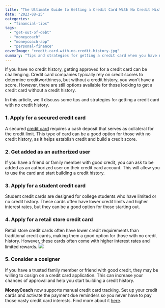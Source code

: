 ```yaml
---
title: "The Ultimate Guide to Getting a Credit Card With No Credit History In August 2023"
date: "2023-08-25"
categories: 
  - "financial-tips"
tags: 
  - "get-out-of-debt"
  - "moneycoach"
  - "moneycoach-app"
  - "personal-finance"
coverImage: "credit-card-with-no-credit-history.jpg"
summary: "Tips and strategies for getting a credit card when you have no credit history."
---
```


If you have no credit history, getting approved for a credit card can be challenging. Credit card companies typically rely on credit scores to determine creditworthiness, but without a credit history, you won't have a score. However, there are still options available for those looking to get a credit card without a credit history. 

In this article, we'll discuss some tips and strategies for getting a credit card with no credit history.

### 1\. Apply for a secured credit card
A secured [credit card](/blog/how-to-track-and-manage-credit-cards) requires a cash deposit that serves as collateral for the credit limit. This type of card can be a good option for those with no credit history, as it helps establish credit and build a credit score.
### 2\. Get added as an authorized user
If you have a friend or family member with good credit, you can ask to be added as an authorized user on their credit card account. This will allow you to use the card and start building a credit history.
### 3\. Apply for a student credit card
Student credit cards are designed for college students who have limited or no credit history. These cards often have lower credit limits and higher interest rates, but they can be a good option for those starting out.
### 4\. Apply for a retail store credit card
Retail store credit cards often have lower credit requirements than traditional credit cards, making them a good option for those with no credit history. However, these cards often come with higher interest rates and limited rewards.
![](https://images.pexels.com/photos/6956808/pexels-photo-6956808.jpeg?auto=compress&cs=tinysrgb&w=1260&h=750&dpr=2)
### 5\. Consider a cosigner
If you have a trusted family member or friend with good credit, they may be willing to cosign on a credit card application. This can increase your chances of approval and help you start building a credit history.

**MoneyCoach** now supports manual credit card tracking. Set up your credit cards and activate the payment due reminders so you never have to pay those nasty credit card interests. Find more about it [here](/how-to-track-and-manage-credit-cards/).
